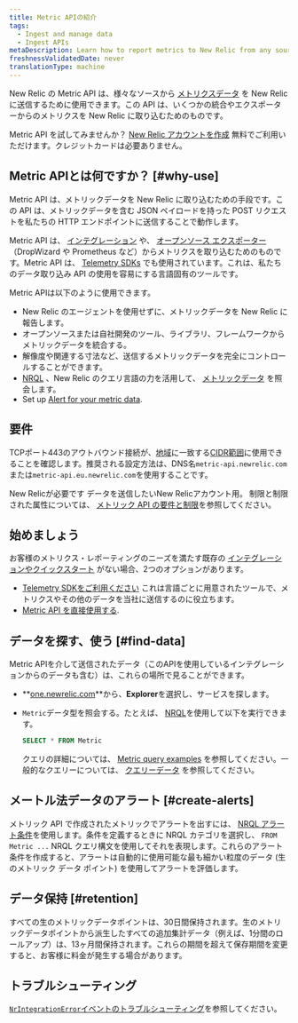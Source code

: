 ```yaml
---
title: Metric APIの紹介
tags:
  - Ingest and manage data
  - Ingest APIs
metaDescription: Learn how to report metrics to New Relic from any source with the Metric API.
freshnessValidatedDate: never
translationType: machine
---
```


New Relic の Metric API は、様々なソースから [メトリクスデータ](/docs/using-new-relic/data/understand-data/new-relic-data-types#dimensional-metrics) を New Relic に送信するために使用できます。この API は、いくつかの統合やエクスポーターからのメトリクスを New Relic に取り込むためのものです。

Metric API を試してみませんか？ [New Relic アカウントを作成](https://newrelic.com/signup) 無料でご利用いただけます。クレジットカードは必要ありません。

## Metric APIとは何ですか？ [#why-use]

Metric API は、メトリックデータを New Relic に取り込むための手段です。この API は、メトリックデータを含む JSON ペイロードを持った POST リクエストを私たちの HTTP エンドポイントに送信することで動作します。

Metric API は、 [インテグレーション](https://newrelic.com/instant-observability/) や、 [オープンソース エクスポーター](/docs/data-ingest-apis/get-data-new-relic/new-relic-sdks/telemetry-sdks-send-custom-telemetry-data-new-relic#external-data) （DropWizard や Prometheus など）からメトリクスを取り込むためのものです。Metric API は、 [Telemetry SDKs](/docs/data-ingest-apis/get-data-new-relic/new-relic-sdks/telemetry-sdks-send-custom-telemetry-data-new-relic) でも使用されています。これは、私たちのデータ取り込み API の使用を容易にする言語固有のツールです。

Metric APIは以下のように使用できます。

* New Relic のエージェントを使用せずに、メトリックデータを New Relic に報告します。
* オープンソースまたは自社開発のツール、ライブラリ、フレームワークからメトリックデータを統合する。
* 解像度や関連する寸法など、送信するメトリックデータを完全にコントロールすることができます。
* [NRQL](/docs/query-data/nrql-new-relic-query-language/getting-started/introduction-nrql) 、New Relic のクエリ言語の力を活用して、 [メトリックデータ](/docs/using-new-relic/data/understand-data/new-relic-data-types#metrics) を照会します。
* Set up [Alert for your metric data](#create-alerts).

## 要件

TCPポート443のアウトバウンド接続が、[地域](/docs/using-new-relic/cross-product-functions/install-configure/networks/#infrastructure)に一致する[CIDR範囲](/docs/using-new-relic/welcome-new-relic/get-started/our-eu-us-region-data-centers)に使用できることを確認します。推奨される設定方法は、DNS名`metric-api.newrelic.com`または`metric-api.eu.newrelic.com`を使用することです。

New Relicが必要です <InlinePopover type="licenseKey"/>データを送信したいNew Relicアカウント用。 制限と制限された属性については、 [メトリック API の要件と制限](/docs/metric-api-general-requirements-limits)を参照してください。

## 始めましょう

お客様のメトリクス・レポーティングのニーズを満たす既存の [インテグレーションやクイックスタート](https://newrelic.com/instant-observability/) がない場合、2つのオプションがあります。

* [Telemetry SDKをご利用ください](/docs/data-ingest-apis/get-data-new-relic/new-relic-sdks/telemetry-sdks-send-custom-telemetry-data-new-relic) これは言語ごとに用意されたツールで、メトリクスやその他のデータを当社に送信するのに役立ちます。
* [Metric API を直接使用する](/docs/report-metrics-metric-api).

## データを探す、使う [#find-data]

Metric APIを介して送信されたデータ（このAPIを使用しているインテグレーションからのデータも含む）は、これらの場所で見ることができます。

* **[one.newrelic.com](https://one.newrelic.com/all-capabilities)**から、**Explorer**を選択し、サービスを探します。

* `Metric`データ型を照会する。たとえば、 [NRQL](/docs/query-data/nrql-new-relic-query-language/getting-started/introduction-nrql)を使用して以下を実行できます。

  ```sql
  SELECT * FROM Metric
  ```

  クエリの詳細については、 [Metric query examples](/docs/data-ingest-apis/get-data-new-relic/metric-api/view-query-you-metric-data) を参照してください。一般的なクエリーについては、 [クエリーデータ](/docs/using-new-relic/data/understand-data/query-new-relic-data) を参照してください。

## メートル法データのアラート [#create-alerts]

メトリック API で作成されたメトリックでアラートを出すには、 [NRQL アラート条件](/docs/alerts/new-relic-alerts/defining-conditions/create-alert-conditions-nrql-queries)を使用します。条件を定義するときに NRQL カテゴリを選択し、 `FROM Metric ...` NRQL クエリ構文を使用してそれを表現します。これらのアラート条件を作成すると、アラートは自動的に使用可能な最も細かい粒度のデータ (生のメトリック データ ポイント) を使用してアラートを評価します。

## データ保持 [#retention]

すべての生のメトリックデータポイントは、30日間保持されます。生のメトリックデータポイントから派生したすべての追加集計データ（例えば、1分間のロールアップ）は、13ヶ月間保持されます。これらの期間を超えて保存期間を変更すると、お客様に料金が発生する場合があります。

## トラブルシューティング

[`NrIntegrationError`イベントのトラブルシューティング](/docs/troubleshoot-nrintegrationerror-event)を参照してください。